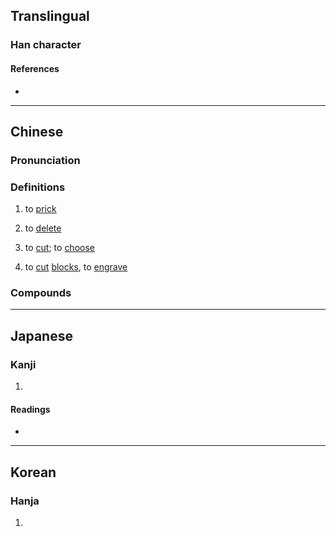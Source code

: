 {{character info/new}}
==Translingual==

===Han character===
{{Han char|rn=18|rad=刀|as=08|sn=10|four=72400|canj=EEEEN|ids=⿰叕刂}}

====References====
* {{Han ref|kx=0141.280|dkj=02055|dj=0321.070|hdz=10347.050|uh=525F|ud=21087|bh=D0EA|bd=53482}}

----

==Chinese==
{{zh-forms}}

===Pronunciation===
{{zh-pron
|m=duō
|m-s=
|dg=
|c=zyut3
|c-t=
|g=
|h=pfs=
|j=
|mb=
|md=
|mn=
|mn-t=
|w=
|x=
|mc=y
|oc=y
|cat=v
}}

===Definitions===
{{zh-hanzi}}

# {{lb|zh|dialectal}} to [[prick]]
# {{lb|zh|literary}} to [[delete]]
# {{lb|zh|literary}} to [[cut]]; to [[choose]]
# {{lb|zh|literary}} to [[cut]] [[block]]s, to [[engrave]]

===Compounds===
{{zh-der|剟剽|剟取}}

----

==Japanese==

===Kanji===
{{ja-kanji|grade=|rs=刀08}}

# {{rfdef|ja|sort=刀08}}

====Readings====
* {{ja-readings|on=[[てつ]] (tetsu), [[てち]] (techi), [[たつ]] (tatsu), [[たち]] (tachi)|kun=[[けずる]] (kezuru), [[さきとる]] (sakitoru), [[そぐ]] (sogu), [[うつ]] (utsu)}}

----

==Korean==

===Hanja===
{{ko-hanja|hangeul=철|rv=cheol|mr=ch'ŏl}}

# {{rfdef|ko|sort=刀08}}